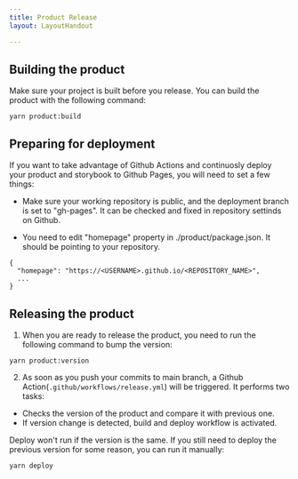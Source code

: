 ```yaml
---
title: Product Release
layout: LayoutHandout

---
```




## Building the product

Make sure your project is built before you release. You can build
the product with the following command:

```
yarn product:build
```


## Preparing for deployment

If you want to take advantage of Github Actions and continuosly deploy your product and storybook to Github Pages, you will need to set a few things:

- Make sure your working repository is public, and the deployment branch is set to "gh-pages". It can be checked and fixed in repository settinds on Github.

- You need to edit "homepage" property in ./product/package.json. It should be pointing to your repository.

```
{
  "homepage": "https://<USERNAME>.github.io/<REPOSITORY_NAME>",
  ...
}
```


## Releasing the product

1. When you are ready to release the product, you need to run the following command to bump the version:

```
yarn product:version
```

2. As soon as you push your commits to main branch, a Github Action(`.github/workflows/release.yml`) will be triggered. It performs two tasks:
- Checks the version of the product and compare it with previous one.
- If version change is detected, build and deploy workflow is activated.

Deploy won't run if the version is the same. If you still need to deploy the previous version for some reason, you can run it manually:

```
yarn deploy
```
